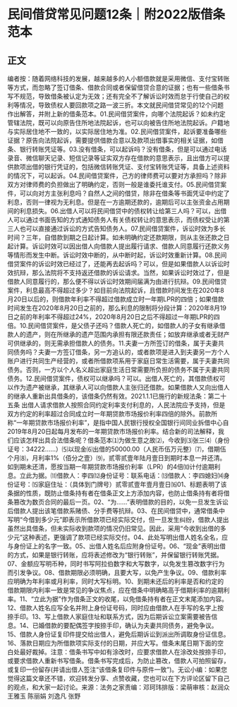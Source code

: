 # 民间借贷常见问题12条｜附2022版借条范本
## 正文
编者按：随着网络科技的发展，越来越多的人小额借款就是采用微信、支付宝转账等方式，而忽略了签订借条、借款合同或者保留借贷合意的证据；也有一些借条书写不规范，导致借条被认定为无效；还有完全不了解诉讼时效而怠于行使自己的权利等情况，导致债权人要回款项之路一波三折。本文就民间借贷常见的12个问题作出解答，并附上新的借条范本。01.民间借贷案件，向哪个法院起诉？如未约定管辖法院，既可以向原告住所地法院起诉，也可以向被告住所地法院起诉。户籍地与实际居住地不一致的，以实际居住地为准。02.民间借贷案件，起诉要准备哪些证据？原告向法院起诉，需要提供借款合意以及款项出借事实的相关证据，如借条、银行转账凭证等。03.没有借条，可以起诉吗？没有借条，但是可以通过电话录音、微信聊天记录、短信记录等证实双方存在借款的意思表示，且出借方可以提供款项出借的银行凭证的，包括微信转账凭证、支付宝转账凭证等，具备上述资料的情况下，可以起诉。04.民间借贷案件，己方的律师费可以要对方承担吗？除非双方对律师费的负担做出了明确约定，否则一般是谁委托谁支付。05.民间借贷案件，可以向对方主张利息吗？自然人之间的借贷，除非在借条等书面凭证中约定了利息，否则一律视为无利息。但是在一方逾期还款的，逾期后可以主张资金占用期间的利息损失。06.出借人可以将民间借贷中的债权转让给第三人吗？可以，出借人可以通过书面告知的方式通知债务人有关债权转让的意思表示，而债权受让的第三人也可以直接通过诉讼的方式告知债务人。07.民间借贷案件，诉讼时效为多长时间？三年，自借款到期之日起计算。如未明确约定还款期限，则从主张还款之日起计算。诉讼时效可以因出借人向借款人提出履行请求、借款人同意履行还款义务等情形而发生中断。诉讼时效中断的，从中断时起，诉讼时效重新计算。08.民间借贷案件的诉讼时效已经过了，还能再去起诉吗？可以，但是如果借款人以诉讼时效抗辩，那么法院将不支持返还借款的诉讼请求。当然，如果诉讼时效过了，但是借款人同意履行的，那么便不得以诉讼时效期间届满为由进行抗辩。09.民间借贷案件，利息最高不得超过多少？如目前向法院起诉，且借款时间发生在2020年8月20日以后的，则借款年利率不得超过借款成立时一年期LPR的四倍；如果借款时间发生在2020年8月20日之前的，那么利息的限制将分段计算：2020年8月19日之前的年利率不得超过24%，2020年8月20日之后不得超过一年期LPR的四倍。10.民间借贷案件，是父债子还吗？借款人死亡的，如借款人的子女有继承借款人的遗产，则在所继承的遗产范围内承担有限还款责任；如放弃继承或者无财产可供继承的，则无需承担借款人的债务。11.夫妻一方所签订的借条，属于夫妻共同债务吗？夫妻一方签订借条，另一方追认的，或者款项是进入到夫妻另一方个人账户进行共同生产经营的，或者所借款项系用于家庭日常生活需要，属于夫妻共同债务。否则，一方以个人名义超出家庭生活日常需要所负担的债务不属于夫妻共同债务。12.民间借贷案件，债权可以继承吗？可以。出借人死亡的，其借款债权可以作为遗产被继承，其继承人可以向借款人主张归还借款。如果借款人又向出借人的继承人重新出具借条的，该借条仍然有效。2021.1.1已施行的新规法条：第二十五条    出借人请求借款人按照合同约定利率支付利息的，人民法院应予支持，但是双方约定的利率超过合同成立时一年期贷款市场报价利率四倍的除外。前款所称“一年期贷款市场报价利率”，是指中国人民银行授权全国银行间同业拆借中心自2019年8月20日起每月发布的一年期贷款市场报价利率。结合新的司法解释，我们应该怎样出具合法借条呢？借条范本⑴为做生意之故⑵，今收到⑶张三⑷（身份证号：34222……）⑸以现金⑹出借的50000.00（人民币伍万元整）⑺，借期伍个月⑻，月利率1%（佰分之壹）⑼，贰零贰壹年陆月壹日到期时本息一并还清。如到期未还清，愿按当期一年期贷款市场报价利率（LPR）的4倍⑽计付逾期利息。立此为据。⑾借款人：李四⑿身份证号：联系电话：⒀借款人：李四媳妇⒁身份证号：⒂家庭住址：（具体到门牌号）贰零贰壹年壹月壹日⒃01、标题表明了该条据的性质，既防止借条持有者在借条正文上方添加内容，也防止借条持有者将借条篡改为数页合同的最后一页。02、“为……”表明借款的目的，以免一旦发生诉讼后借款人提出该笔借款系赌债、分手费等抗辩。03、在民间借贷中，通常借条中写明“今借到多少元”即表示所借款项已经实际交付，但一旦发生纠纷，借款人提出虽然出具借条，但未实际收到款项的情况仍旧常见。因此，采用“今收到出借的多少元”这种表述，更强调了款项已经实际交付。04、此处写明出借人姓名全名，应与身份证上的名字一致。05、出借人姓名后应附身份证号。06、“现金”表明出借的方式，如果是银行转账，应将表述修改为“银行转账”，并保留银行转账凭据。07、金额应写明币种，同时书写阿拉伯数字和大写数字，以免发生篡改数字行为而引发争议。08、借款期限必须明确，且要大写，以免产生争议。09、借款利率应明确为年利率或月利率，同时大写标明。10、到期未还后的利率是否和约定的借款期限内利率一致是常见的争议焦点，应在借条中明确略高于借期利率的逾期利率。11、“立此为据”作为借条正文的收尾，以免借条持有者在正文末尾添加内容。12、借款人姓名应写全名并附上身份证号码，同时应由借款人在手写的名字上按捺手印。13、写上借款人家庭住址和联系方式，因为后期诉讼立案需要被告信息。14、已婚借款的要配偶签字按捺手印，确认为夫妻共同债务，避免争议。15、借款人身份证复印件提交给出借人，避免后期诉讼到派出所调取身份证信息。16、落款日期应为所借款项实际支付的日期，并应大写。借条末尾日期下面的空白处最好裁掉。注意：借条书写中如有涂改时，应要求借款人在涂改处按捺手印，或要求借款人重新书写借条。借条书写完成后，为防止篡改，借款人可拍照留存，或复印一份留存(并请出借人签注“该借条复印件与原件一致”)。无讼小编：如果您觉得这篇文章还不错，欢迎转发分享、点赞收藏，您也可以在下方评论区留下自己的观点，和大家一起讨论。来源：法务之家责编：邓珂玮排版：梁萌审核：赵润众 王雅玉 陈丽娟 刘逸凡 张野